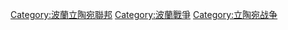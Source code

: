 [[Category:波蘭立陶宛聯邦|Category:波蘭立陶宛聯邦]]
[[Category:波蘭戰爭|Category:波蘭戰爭]]
[[Category:立陶宛战争|Category:立陶宛战争]]